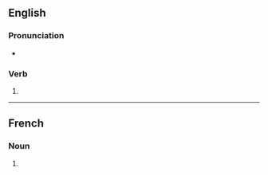 {{also|Bobs|BOBs}}

==English==

===Pronunciation===
* {{rhymes|ɒbz|lang=en}}

===Verb===
{{head|en|verb form}}

# {{en-third-person singular of|bob}}

----

==French==

===Noun===
{{head|fr|noun plural form|g=?}}

# {{plural of|bob|lang=fr}}